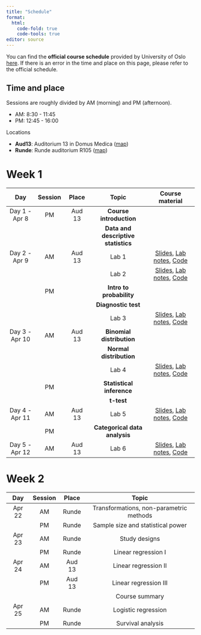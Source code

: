 ```yaml
---
title: "Schedule"
format: 
  html:
    code-fold: true
    code-tools: true
editor: source
---
```




You can find the **official course schedule** provided by University of Oslo [here](https://www.uio.no/studier/emner/medisin/med/MF9130E/v24/timeplan/index.html). 
If there is an error in the time and place on this page, please refer to the official schedule.


::: callout-note

## Time and place

Sessions are roughly divided by AM (morning) and PM (afternoon). 

- AM: 8:30 - 11:45
- PM: 12:45 - 16:00

Locations

- **Aud13**: Auditorium 13 in Domus Medica ([map](https://use.mazemap.com/#v=1&config=uio&campusid=799&zlevel=2&center=10.715371,59.946743&zoom=18&sharepoitype=poi&sharepoi=1000983201))
- **Runde**: Runde auditorium R105 ([map](https://use.mazemap.com/#v=1&config=uio&campusid=799&zlevel=1&center=10.715886,59.946189&zoom=18&sharepoitype=poi&sharepoi=1001022929))

:::


# Week 1


|  Day | Session  | Place |  Topic           |  Course material        |
|:-------:|:---:|:------:|:---------------:|:-------------:|
| Day 1 - Apr 8 |PM | Aud 13 | **Course introduction** | |
|           | | | **Data and descriptive statistics** | |
| Day 2 - Apr 9 |AM | Aud 13 | Lab 1 | [Slides](), [Lab notes](lab/lab_intro_r.qmd), [Code]() |
|           | | | Lab 2 |[Slides](), [Lab notes](lab/lab_eda_part1.qmd), [Code]() |
|               |PM |  | **Intro to probability** | |
|           | | | **Diagnostic test** | |
|           | | | Lab 3 |[Slides](), [Lab notes](lab/lab_diagtest.qmd), [Code]() |
| Day 3 - Apr 10 |AM | Aud 13 | **Binomial distribution**  | |
|           | | | **Normal distribution** | |
|           | | | Lab 4 | [Slides](), [Lab notes](lab/lab_distribution.qmd), [Code]()|
|               |PM |  | **Statistical inference**  | |
|           | | | **t-test** | |
| Day 4 - Apr 11 |AM | Aud 13 | Lab 5 |[Slides](), [Lab notes](lab/lab_ttest.qmd), [Code]() |
|                |PM |  | **Categorical data analysis**  | |
| Day 5 - Apr 12 |AM | Aud 13 | Lab 6 |[Slides](), [Lab notes](lab/lab_categorical.qmd), [Code]() |







# Week 2


|  Day | Session  | Place |  Topic           |  
|:-------:|:---:|:------:|:---------------:|
| Apr 22 |AM | Runde | Transformations, non-parametric methods | 
|        |PM | Runde | Sample size and statistical power | 
| Apr 23 |AM | Runde | Study designs | 
|        |PM | Runde | Linear regression I | 
| Apr 24 |AM | Aud 13 | Linear regression II | 
|        |PM | Aud 13 | Linear regression III | 
|        | |  | Course summary | 
| Apr 25 |AM | Runde | Logistic regression | 
|        |PM | Runde | Survival analysis | 


